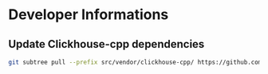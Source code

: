 # Developer Informations

## Update Clickhouse-cpp dependencies

```bash
git subtree pull --prefix src/vendor/clickhouse-cpp/ https://github.com/artpaul/clickhouse-cpp.git master --squash
```

